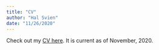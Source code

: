 ```yaml
---
title: "CV"
author: "Hal Svien"
date: "11/26/2020"
---
```


Check out my [CV here](/pdf/HaroldSvien_CurriculumVitae.pdf). It is current as of November, 2020.
